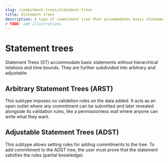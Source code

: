 ```yaml
---
slug: /commitment-trees/statement-trees
title: Statement trees
description: A type of commitment tree that accommodates basic statements without hierarchical relations and time bounds.
# TODO: add illustrations
---
```


# Statement trees

Statement Trees (ST) accommodate basic statements without hierarchical relations and time bounds. They are further subdivided into arbitrary and adjustable.

## Arbitrary Statement Trees (ARST)

This subtype imposes no validation rules on the data added. It acts as an open outlet where any commitment can be submitted and later revealed alongside its validation rules, like a permissionless wall where anyone can write what they want.

## Adjustable Statement Trees (ADST)

This subtype allows setting rules for adding commitments to the tree. To add commitment to the ADST tree, the user must prove that the statement satisfies the rules (partial knowledge).



